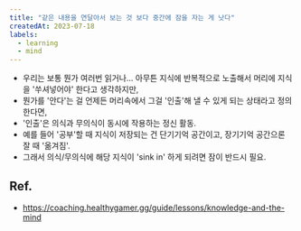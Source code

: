 ```yaml
---
title: "같은 내용을 연달아서 보는 것 보다 중간에 잠을 자는 게 낫다"
createdAt: 2023-07-18
labels:
  - learning
  - mind
---
```


- 우리는 보통 뭔가 여러번 읽거나... 아무튼 지식에 반복적으로 노출해서 머리에 지식을 '쑤셔넣어야' 한다고 생각하지만,
- 뭔가를 '안다'는 걸 언제든 머리속에서 그걸 '인출'해 낼 수 있게 되는 상태라고 정의한다면,
- '인출'은 의식과 무의식이 동시에 작용하는 정신 활동.
- 예를 들어 '공부'할 때 지식이 저장되는 건 단기기억 공간이고, 장기기억 공간으론 잘 때 '옮겨짐'.
- 그래서 의식/무의식에 해당 지식이 'sink in' 하게 되려면 잠이 반드시 필요.

## Ref.

- https://coaching.healthygamer.gg/guide/lessons/knowledge-and-the-mind

